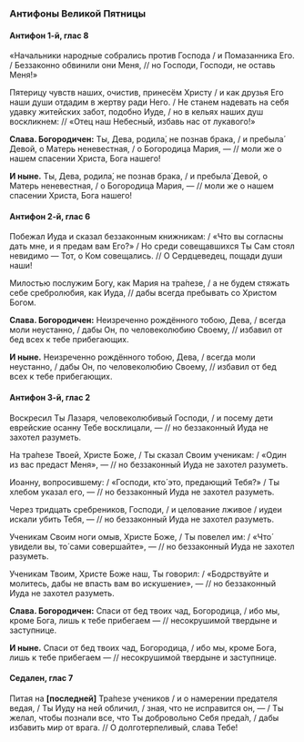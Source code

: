 ### Антифоны Великой Пятницы

#### Антифон 1-й, глас 8

«Начальники народные собрались против Господа / и Помазанника Его. / Беззаконно обвинили они Меня, // но Господи, Господи, не оставь Меня!» 

Пятерицу чувств наших, очистив, принесём Христу / и как друзья Его наши души отдадим в жертву ради Него. / Не станем надевать на себя удавку житейских забот, подобно Иуде, / но в кельях наших душ воскликнем: // «Отец наш Небесный, избавь нас от лукавого!»

**Слава. Богородичен:** Ты, Дева, родила́, не познав брака, / и пребыла́ Девой, о Матерь неневестная, / о Богородица Мария, — // моли же о нашем спасении Христа, Бога нашего! 

**И ныне.** Ты, Дева, родила́, не познав брака, / и пребыла́ Девой, о Матерь неневестная, / о Богородица Мария, — // моли же о нашем спасении Христа, Бога нашего! 

#### Антифон 2-й, глас 6

Побежал Иуда и сказал беззаконным книжникам: / «Что вы согласны дать мне, и я предам вам Его?» / Но среди совещавшихся Ты Сам стоял невидимо — Тот, о Ком совещались. // О Сердцеведец, пощади души наши!

Милостью послужим Богу, как Мария на тра́пезе, / а не будем стяжать себе сребролюбия, как Иуда, // дабы всегда пребывать со Христом Богом.

**Слава. Богородичен:** Неизреченно рождённого тобою, Дева, / всегда моли неустанно, / дабы Он, по человеколюбию Своему, // избавил от бед всех к тебе прибегающих.

**И ныне.** Неизреченно рождённого тобою, Дева, / всегда моли неустанно, / дабы Он, по человеколюбию Своему, // избавил от бед всех к тебе прибегающих.

#### Антифон 3-й, глас 2

Воскресил Ты Лазаря, человеколюбивый Господи, / и посему дети еврейские осанну Тебе восклицали, — // но беззаконный Иуда не захотел разуметь.

На тра́пезе Твоей, Христе Боже, / Ты сказал Своим ученикам: / «Один из вас предаст Меня», — // но беззаконный Иуда не захотел разуметь.

Иоанну, вопросившему: / «Господи, кто́ это, предающий Тебя?» / Ты хлебом указал его, — // но беззаконный Иуда не захотел разуметь.

Через тридцать сребреников, Господи, / и целование лживое / иудеи искали убить Тебя, — // но беззаконный Иуда не захотел разуметь.

Ученикам Своим ноги омыв, Христе Боже, / Ты повелел им: / «Что́ увидели вы, то́ сами совершайте», — // но беззаконный Иуда не захотел разуметь.

Ученикам Твоим, Христе Боже наш, Ты говорил: / «Бодрствуйте и молитесь, дабы не впасть вам во искушение», — // но беззаконный Иуда не захотел разуметь.

**Слава. Богородичен:** Спаси от бед твоих чад, Богородица, / ибо мы, кроме Бога, лишь к тебе прибегаем — // несокрушимой твердыне и заступнице.

**И ныне.** Спаси от бед твоих чад, Богородица, / ибо мы, кроме Бога, лишь к тебе прибегаем — // несокрушимой твердыне и заступнице.

#### Седален, глас 7

Питая на **[**последней**]** Тра́пезе учеников / и о намерении предателя ведая, / Ты Иуду на ней обличил, / зная, что не исправится он, — / Ты желал, чтобы познали все, что Ты добровольно Себя преда́л, / дабы избавить мир от врага. // О долготерпеливый, слава Тебе!

